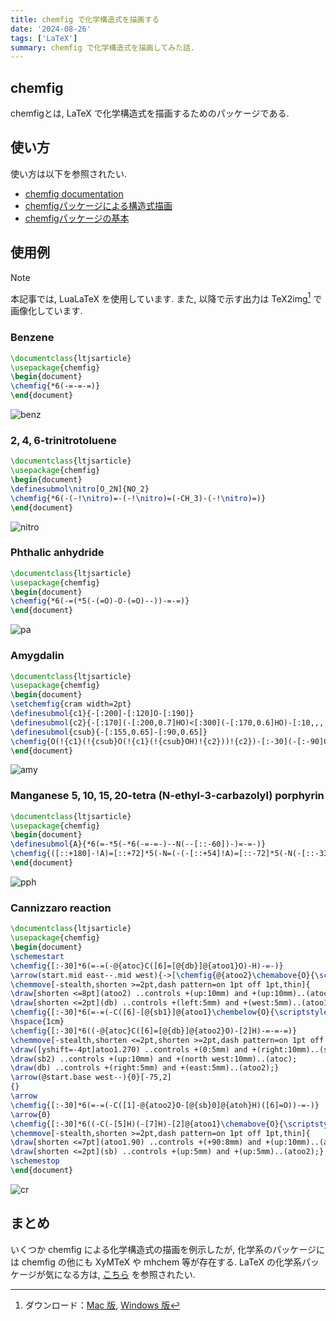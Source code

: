 ```yaml
---
title: chemfig で化学構造式を描画する
date: '2024-08-26'
tags: ['LaTeX']
summary: chemfig で化学構造式を描画してみた話.
---
```


## chemfig

chemfigとは, LaTeX で化学構造式を描画するためのパッケージである. 

## 使い方

使い方は以下を参照されたい. 

- [chemfig documentation](https://ftp.yz.yamagata-u.ac.jp/pub/CTAN/macros/generic/chemfig/chemfig-en.pdf)
- [chemfigパッケージによる構造式描画](https://doratex.hatenablog.jp/entry/20141212/1418393703)
- [chemfigパッケージの基本](https://www1.gifu-u.ac.jp/~fujilab/sphinx_html/chemfig/chemfig.html)

## 使用例

> [!NOTE]
> 本記事では, LuaLaTeX を使用しています.
> また, 以降で示す出力は TeX2img[^1] で画像化しています. 

### $\mathrm{Benzene}$

```latex
\documentclass{ltjsarticle}
\usepackage{chemfig}
\begin{document}
\chemfig{*6(-=-=-=)} 
\end{document}
```

![benz](/static/images/latex/benz.png)

### $\mathrm{2,4,6\text{-}trinitrotoluene}$

```latex
\documentclass{ltjsarticle}
\usepackage{chemfig}
\begin{document}
\definesubmol\nitro[O_2N]{NO_2}
\chemfig{*6(-(-!\nitro)=-(-!\nitro)=(-CH_3)-(-!\nitro)=)}
\end{document}
```

![nitro](/static/images/latex/trinitro.png)

### $\mathrm{Phthalic}$ $\mathrm{anhydride}$

```latex
\documentclass{ltjsarticle}
\usepackage{chemfig}
\begin{document}
\chemfig{*6(-=(*5(-(=O)-O-(=O)--))-=-=)}
\end{document}
```

![pa](/static/images/latex/pa.png)

### $\mathrm{Amygdalin}$

```latex
\documentclass{ltjsarticle}
\usepackage{chemfig}
\begin{document}
\setchemfig{cram width=2pt}
\definesubmol{c1}{-[:200]-[:120]O-[:190]}
\definesubmol{c2}{-[:170](-[:200,0.7]HO)<[:300](-[:170,0.6]HO)-[:10,,,,line width=2pt](-[:-40,0.6]OH)>[:-10]}
\definesubmol{csub}{-[:155,0.65]-[:90,0.65]}
\chemfig{O(!{c1}(!{csub}O(!{c1}(!{csub}OH)!{c2}))!{c2})-[:-30](-[:-90]CN)-[:30]*6(=-=-=-)}
\end{document}
```

![amy](/static/images/latex/amy.png)

### $\mathrm{Manganese}$ $\mathrm{5,10,15,20\text{-}tetra}$ $\mathrm{(N\text{-}ethyl\text{-}3\text{-}carbazolyl)}$ $\mathrm{porphyrin}$

```latex
\documentclass{ltjsarticle}
\usepackage{chemfig}
\begin{document}
\definesubmol{A}{*6(=-*5(-*6(-=-=-)--N(--[::-60])-)=-=-)}
\chemfig{([::+180]-!A)=[::+72]*5(-N=(-(-[::+54]!A)=[::-72]*5(-N(-[::-33,1.5,,,draw=none]Mn)-(=(-[::+72]!A)-[::-36]*5(=N-(=(-[::+54]!A)-[::-72]*5(-N-(-)=-=))-=-))-=-))-=-)}
\end{document}
```

![pph](/static/images/latex/pph.png)

### $\mathrm{Cannizzaro}$ $\mathrm{reaction}$

```latex
\documentclass{ltjsarticle}
\usepackage{chemfig}
\begin{document}
\schemestart
\chemfig{[:-30]*6(=-=(-@{atoc}C([6]=[@{db}]@{atoo1}O)-H)-=-)}
\arrow(start.mid east--.mid west){->[\chemfig{@{atoo2}\chemabove{O}{\scriptstyle\ominus}}H]}
\chemmove[-stealth,shorten >=2pt,dash pattern=on 1pt off 1pt,thin]{
\draw[shorten <=8pt](atoo2) ..controls +(up:10mm) and +(up:10mm)..(atoc);
\draw[shorten <=2pt](db) ..controls +(left:5mm) and +(west:5mm)..(atoo1);}
\chemfig{[:-30]*6(=-=(-C([6]-[@{sb1}]@{atoo1}\chembelow{O}{\scriptstyle\ominus})([2]-OH)-[@{sb2}]H)-=-)}
\hspace{1cm}
\chemfig{[:-30]*6((-@{atoc}C([6]=[@{db}]@{atoo2}O)-[2]H)-=-=-=)}
\chemmove[-stealth,shorten <=2pt,shorten >=2pt,dash pattern=on 1pt off 1pt,thin]{
\draw([yshift=-4pt]atoo1.270) ..controls +(0:5mm) and +(right:10mm)..(sb1);
\draw(sb2) ..controls +(up:10mm) and +(north west:10mm)..(atoc);
\draw(db) ..controls +(right:5mm) and +(east:5mm)..(atoo2);}
\arrow(@start.base west--){0}[-75,2]
{}
\arrow
\chemfig{[:-30]*6(=-=(-C([1]-@{atoo2}O-[@{sb}0]@{atoh}H)([6]=O))-=-)}
\arrow{0}
\chemfig{[:-30]*6((-C(-[5]H)(-[7]H)-[2]@{atoo1}\chemabove{O}{\scriptstyle\ominus})-=-=-=)}
\chemmove[-stealth,shorten >=2pt,dash pattern=on 1pt off 1pt,thin]{
\draw[shorten <=7pt](atoo1.90) ..controls +(+90:8mm) and +(up:10mm)..(atoh);
\draw[shorten <=2pt](sb) ..controls +(up:5mm) and +(up:5mm)..(atoo2);}
\schemestop
\end{document}
```

![cr](/static/images/latex/cr.png)

## まとめ

いくつか chemfig による化学構造式の描画を例示したが, 化学系のパッケージには chemfig の他にも XyMTeX や mhchem 等が存在する. 
LaTeX の化学系パッケージが気になる方は, [こちら](https://ctan.org/topic/chemistry) を参照されたい.

[^1]: ダウンロード：[Mac 版](https://tex2img.tech/), [Windows 版](https://www.ms.u-tokyo.ac.jp/~abenori/soft/#TEX2IMG)